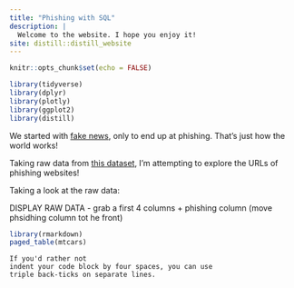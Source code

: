 ```yaml
---
title: "Phishing with SQL"
description: |
  Welcome to the website. I hope you enjoy it!
site: distill::distill_website
---
```


```r
knitr::opts_chunk$set(echo = FALSE)

library(tidyverse)
library(dplyr)
library(plotly)
library(ggplot2)
library(distill)

```


We started with [fake news](https://zhusophia.github.io/Fake_Fake_News/), only to end up at phishing. That's just how the world works! 

Taking raw data from [this dataset](https://www.kaggle.com/datasets/danielfernandon/web-page-phishing-dataset?resource=download), I'm attempting to explore the URLs of phishing websites! 

Taking a look at the raw data: 

DISPLAY RAW DATA 
- grab a first 4 columns + phishing column (move phsidhing column tot he front)


```r
library(rmarkdown)
paged_table(mtcars)
```


``` 
If you'd rather not
indent your code block by four spaces, you can use 
triple back-ticks on separate lines.
```



